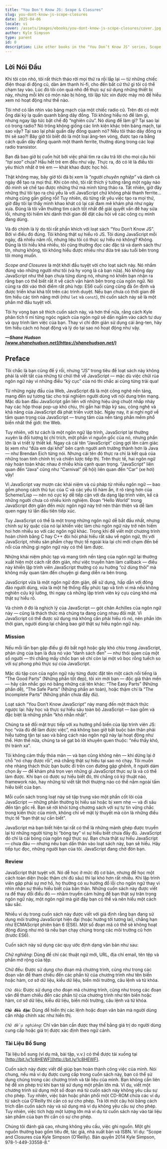 ```yaml
---
title: "You Don't Know JS: Scope & Closures"
slug: you-dont-know-js-scope-closures
date: 2025-04-06
locale: vi
cover: /assets/images/ebooks/you-dont-know-js-scope-closures/cover.jpg
author: Kyle Simpson
type: parent
id: 0
description: Like other books in the "You Don’t Know JS" series, Scope and Closures dives into trickier parts of the language that many JavaScript programmers simply avoid. Armed with this knowledge, you can achieve true JavaScript mastery.
---
```


<ImageWrapper
  src="/assets/images/ebooks/working-effectively-with-legacy-code/paper.png"
  alt="Foreword"
/>

## Lời Nói Đầu

Khi tôi còn nhỏ, tôi rất thích tháo rời mọi thứ ra rồi lắp lại — từ những chiếc điện thoại di động cũ, dàn âm thanh hi-fi, cho đến bất cứ thứ gì tôi có thể chạm tay vào. Lúc đó tôi còn quá nhỏ để thực sự sử dụng những thiết bị này, nhưng mỗi khi có món nào bị hỏng, tôi lập tức xin được mày mò để hiểu xem nó hoạt động như thế nào.

Tôi nhớ có lần nhìn vào bảng mạch của một chiếc radio cũ. Trên đó có một ống dài kỳ lạ quấn quanh bằng dây đồng. Tôi không hiểu nó để làm gì, nhưng ngay lập tức bật chế độ “nghiên cứu”. Nó dùng để làm gì? Tại sao lại có trong radio? Nó trông không giống các linh kiện khác trên bảng mạch, tại sao vậy? Tại sao lại phải quấn dây đồng quanh nó? Nếu tôi tháo dây đồng ra thì sẽ sao?! Bây giờ tôi biết đó là một loại ăng-ten vòng, được tạo ra bằng cách quấn dây đồng quanh một thanh ferrite, thường dùng trong các loại radio transistor.

Bạn đã bao giờ bị cuốn hút bởi việc phải tìm ra câu trả lời cho mọi câu hỏi *“tại sao”* chưa? Hầu hết trẻ em đều như vậy. Thực ra, đó có lẽ là điều tôi yêu thích nhất ở trẻ em — khát khao được học hỏi.

Thật không may, bây giờ tôi đã bị xem là *“người chuyên nghiệp”* và dành cả ngày để tạo ra mọi thứ. Khi còn nhỏ, tôi rất thích ý tưởng rằng một ngày nào đó mình sẽ chế tạo được những thứ mà mình từng tháo ra. Tất nhiên, giờ đây những thứ tôi tạo ra chủ yếu là với JavaScript chứ không phải thanh ferrite... nhưng cũng gần giống rồi! Tuy nhiên, dù từng rất yêu việc tạo ra mọi thứ, giờ đây tôi lại thấy mình khao khát có lại cái đam mê khám phá như ngày xưa. Đúng là tôi vẫn thường tìm cách tốt nhất để giải quyết vấn đề hay sửa lỗi, nhưng tôi hiếm khi dành thời gian để đặt câu hỏi về các công cụ mình đang dùng.

Và đó chính là lý do tôi rất phấn khích với loạt sách “You Don’t Know JS”. Bởi vì điều đó đúng. Tôi không thật sự hiểu rõ JS. Tôi dùng JavaScript mỗi ngày, đã nhiều năm rồi, nhưng liệu tôi có thực sự hiểu nó không? Không. Đúng là tôi hiểu khá nhiều, tôi cũng thường đọc các đặc tả và danh sách thư tín, nhưng không, tôi không hiểu được nhiều như đứa trẻ sáu tuổi bên trong tôi mong muốn.

*Scope and Closures* là một khởi đầu tuyệt vời cho loạt sách này. Nó nhắm đúng vào những người như tôi (và hy vọng là cả bạn nữa). Nó không dạy JavaScript như thể bạn chưa từng dùng nó, nhưng nó khiến bạn nhận ra rằng bạn có thể biết rất ít về cách vận hành bên trong của ngôn ngữ. Nó cũng ra đời vào thời điểm rất phù hợp: ES6 cuối cùng cũng đã ổn định và được triển khai khá tốt trên các trình duyệt. Nếu bạn chưa có thời gian để tìm hiểu các tính năng mới (như `let` và `const`), thì cuốn sách này sẽ là một phần mở đầu tuyệt vời.

Tôi hy vọng bạn sẽ thích cuốn sách này, và hơn thế nữa, rằng cách Kyle phân tích tỉ mỉ từng ngóc ngách của ngôn ngữ sẽ dần ngấm vào cách tư duy và quy trình làm việc của bạn. Thay vì chỉ đơn giản sử dụng cái ăng-ten, hãy tìm hiểu cách nó hoạt động và lý do tại sao nó hoạt động như vậy.

***—Shane Hudson***<br />
***[www.shanehudson.net](https://shanehudson.net/)***

## Preface

<ImageWrapper
  src="/assets/images/ebooks/working-effectively-with-legacy-code/brush.png"
  alt="Preface"
/>

Tôi chắc là bạn cũng để ý rồi, nhưng “JS” trong tiêu đề loạt sách này không phải là viết tắt của những từ chửi thề về JavaScript — mặc dù việc chửi rủa ngôn ngữ này vì những điều “kỳ cục” của nó thì chắc ai cũng từng trải qua!

Từ những ngày đầu của Web, JavaScript đã là một công nghệ nền tảng, mang đến sự tương tác cho trải nghiệm người dùng với nội dung trên mạng. Mặc dù ban đầu JavaScript gắn liền với những hiệu ứng chuột nhấp nháy hay các hộp thoại pop-up khó chịu, thì gần hai thập kỷ sau, công nghệ và khả năng của JavaScript đã phát triển vượt bậc. Ngày nay, ít ai nghi ngờ về tầm quan trọng của JavaScript — trung tâm của nền tảng phần mềm phổ biến nhất thế giới: the Web.

Tuy nhiên, với tư cách là một ngôn ngữ lập trình, JavaScript lại thường xuyên là đối tượng bị chỉ trích, một phần vì nguồn gốc của nó, nhưng phần lớn là vì triết lý thiết kế. Ngay cả cái tên “JavaScript” cũng gợi lên cảm giác bị xem như “đứa em dại khờ” bên cạnh người anh trưởng thành hơn là Java — như Brendan Eich từng nói. Nhưng cái tên đó thực ra chỉ là kết quả của những toan tính chính trị và chiến lược tiếp thị. Trên thực tế, hai ngôn ngữ này hoàn toàn khác nhau ở nhiều khía cạnh quan trọng. “JavaScript” liên quan đến “Java” cũng như “Carnival” (lễ hội) liên quan đến “Car” (xe hơi) vậy!

Vì JavaScript vay mượn các khái niệm và cú pháp từ nhiều ngôn ngữ — bao gồm phong cách thủ tục của C và các yếu tố hàm ẩn, ít rõ ràng hơn của Scheme/Lisp — nên nó cực kỳ dễ tiếp cận với đa dạng lập trình viên, kể cả những người chưa có nhiều kinh nghiệm. Đoạn “Hello World” trong JavaScript đơn giản đến mức ngôn ngữ này trở nên thân thiện và dễ làm quen ngay từ lần đầu tiên tiếp xúc.

Tuy JavaScript có thể là một trong những ngôn ngữ dễ bắt đầu nhất, nhưng chính sự kỳ quặc của nó lại khiến việc làm chủ ngôn ngữ này trở nên hiếm hoi hơn nhiều so với các ngôn ngữ khác. Trong khi để viết một chương trình hoàn chỉnh bằng C hay C++ đòi hỏi phải hiểu rất sâu về ngôn ngữ, thì với JavaScript, nhiều sản phẩm chạy thực tế ngoài kia lại chỉ mới chạm đến bề nổi của những gì ngôn ngữ này có thể làm được.

Những khái niệm phức tạp và mang tính nền tảng của ngôn ngữ lại thường xuất hiện một cách rất đơn giản, như việc truyền hàm làm callback — điều này khiến lập trình viên JavaScript thường có xu hướng “cứ dùng thôi” mà không mấy quan tâm đến chuyện gì đang diễn ra bên trong.

JavaScript vừa là một ngôn ngữ đơn giản, dễ sử dụng, hấp dẫn với đông đảo người dùng, vừa là một hệ thống đầy phức tạp và tinh vi mà nếu không nghiên cứu kỹ lưỡng, thì ngay cả những lập trình viên kỳ cựu cũng khó mà thật sự hiểu rõ.

Và chính ở đó là nghịch lý của JavaScript — gót chân Achilles của ngôn ngữ này — cũng là thách thức mà chúng ta đang cùng nhau đối mặt. Vì JavaScript có thể được sử dụng mà không cần phải hiểu rõ nó, nên phần lớn thời gian, người dùng lại chẳng bao giờ thật sự hiểu ngôn ngữ này.

### Mission

Nếu mỗi lần bạn gặp điều gì đó bất ngờ hoặc gây khó chịu trong JavaScript, phản ứng của bạn là đưa nó vào “danh sách đen” — như thói quen của một số người — thì chẳng mấy chốc bạn sẽ chỉ còn lại một vỏ bọc rỗng tuếch so với sự phong phú thực sự của JavaScript.

Mặc dù tập con của ngôn ngữ này từng được đặt tên một cách nổi tiếng là “The Good Parts” (Những phần tốt đẹp), tôi xin mời bạn — độc giả thân mến — hãy cân nhắc gọi nó bằng những cái tên khác: “The Easy Parts” (Những phần dễ), “The Safe Parts” (Những phần an toàn), hoặc thậm chí là “The Incomplete Parts” (Những phần chưa đầy đủ).

Loạt sách “You Don’t Know JavaScript” này mang đến một thách thức ngược lại: hãy học và thực sự hiểu sâu toàn bộ JavaScript — bao gồm và đặc biệt là những phần “khó nhằn nhất”.

Chúng ta sẽ đối mặt trực tiếp với xu hướng phổ biến của lập trình viên JS: học “vừa đủ để làm được việc”, mà không bao giờ bắt buộc bản thân phải hiểu tường tận tại sao và bằng cách nào ngôn ngữ này lại hoạt động như thế. Hơn thế nữa, chúng ta sẽ gạt bỏ lời khuyên quen thuộc: “nếu thấy khó, thì tránh xa”.

Tôi không cảm thấy thỏa mãn — và bạn cũng không nên — khi dừng lại ở chỗ “nó chạy được rồi”, mà chẳng thật sự hiểu tại sao nó chạy. Tôi muốn nhẹ nhàng thách thức bạn bước đi trên con đường gập ghềnh, ít người dám chọn ấy — để khám phá trọn vẹn những gì JavaScript thực sự là và có thể làm được. Khi bạn có được sự hiểu biết đó, thì chẳng có kỹ thuật nào, framework nào, hay những từ viết tắt thời thượng nào có thể nằm ngoài tầm hiểu biết của bạn.

Mỗi cuốn sách trong loạt này sẽ tập trung vào một phần cốt lõi của JavaScript — những phần thường bị hiểu sai hoặc bị xem nhẹ — và đi sâu đến tận gốc rễ. Bạn sẽ rời khỏi từng chương sách với sự tự tin vững chắc trong kiến thức của mình, không chỉ về mặt lý thuyết mà còn là những điều thực tế “bạn thật sự cần biết”.

JavaScript mà bạn biết hiện tại rất có thể là những mảnh ghép được truyền lại từ những người từng bị “bỏng tay” vì sự hiểu biết chưa đầy đủ. JavaScript đó chỉ là cái bóng của ngôn ngữ thực sự. Bạn chưa thật sự hiểu JavaScript — chưa đâu — nhưng nếu bạn dấn thân vào loạt sách này, bạn sẽ hiểu. Hãy tiếp tục đọc, những người bạn của tôi. JavaScript đang chờ đón bạn.

### Review

JavaScript thật tuyệt vời. Nó dễ học ở mức độ cơ bản, nhưng để học một cách toàn diện (hoặc thậm chí đủ sâu) thì lại khó hơn rất nhiều. Khi lập trình viên gặp phải sự mơ hồ, họ thường có xu hướng đổ lỗi cho ngôn ngữ thay vì nhìn nhận sự thiếu hiểu biết của bản thân. Những cuốn sách này được viết ra để thay đổi điều đó — nhằm truyền cảm hứng để bạn thật sự trân trọng ngôn ngữ này, một ngôn ngữ mà giờ đây bạn có thể và nên hiểu một cách sâu sắc.

<Callout>
  Nhiều ví dụ trong cuốn sách này được viết với giả định rằng bạn đang sử dụng môi trường JavaScript hiện đại (hoặc hướng tới tương lai), chẳng hạn như ECMAScript phiên bản 6 (ES6). Một số đoạn mã có thể sẽ không hoạt động đúng như mô tả nếu bạn chạy chúng trong các môi trường cũ hơn (trước ES6).
</Callout>

Cuốn sách này sử dụng các quy ước định dạng văn bản như sau:

*Chữ nghiêng*: Dùng để chỉ các thuật ngữ mới, URL, địa chỉ email, tên tệp và phần mở rộng của tệp.

Chữ đều: Được sử dụng cho đoạn mã chương trình, cũng như trong các đoạn văn để tham chiếu đến các phần tử của chương trình như tên biến hoặc hàm, cơ sở dữ liệu, kiểu dữ liệu, biến môi trường, câu lệnh và từ khóa.

`Chữ đều`: Được sử dụng cho đoạn mã chương trình, cũng như trong các đoạn văn để tham chiếu đến các phần tử của chương trình như tên biến hoặc hàm, cơ sở dữ liệu, kiểu dữ liệu, biến môi trường, câu lệnh và từ khóa.

**`Chữ đều đậm`**: Dùng để hiển thị các lệnh hoặc đoạn văn bản mà người dùng cần nhập chính xác như hiển thị.

*`Chữ đều nghiêng`*: Chỉ văn bản cần được thay thế bằng giá trị do người dùng cung cấp hoặc giá trị được xác định theo ngữ cảnh.

<ImageWithDescription
  src="/assets/images/ebooks/you-dont-know-js-scope-closures/tipsuggestions.png"
  alt="Phần tử này biểu thị một mẹo hoặc gợi ý."
  content="Phần tử này biểu thị một mẹo hoặc gợi ý."
/>

<ImageWithDescription
  src="/assets/images/ebooks/you-dont-know-js-scope-closures/note.png"
  alt="Phần tử này biểu thị một ghi chú chung."
  content="Phần tử này biểu thị một ghi chú chung."
/>

<ImageWithDescription
  src="/assets/images/ebooks/you-dont-know-js-scope-closures/warning.png"
  alt="Phần tử này biểu thị một cảnh báo hoặc lưu ý quan trọng."
  content="Phần tử này biểu thị một cảnh báo hoặc lưu ý quan trọng."
/>

### Tài Liệu Bổ Sung

Tài liệu bổ sung (ví dụ mã, bài tập, v.v.) có thể được tải xuống tại [http://bit.ly/1c8HEWF](http://bit.ly/1c8HEWF).

Cuốn sách này được viết để giúp bạn hoàn thành công việc của mình. Nói chung, nếu mã ví dụ được cung cấp trong cuốn sách này, bạn có thể sử dụng chúng trong các chương trình và tài liệu của mình. Bạn không cần liên hệ để xin phép trừ khi bạn tái sử dụng một phần lớn mã. Ví dụ, viết một chương trình sử dụng một số đoạn mã từ cuốn sách này không yêu cầu sự cho phép. Tuy nhiên, việc bán hoặc phân phối một CD-ROM chứa các ví dụ từ sách của O’Reilly thì cần có sự cho phép. Trả lời một câu hỏi bằng cách trích dẫn cuốn sách này và sử dụng mã ví dụ không yêu cầu sự cho phép. Tuy nhiên, việc tích hợp một lượng lớn mã ví dụ từ cuốn sách này vào tài liệu sản phẩm của bạn thì cần có sự cho phép.

Chúng tôi đánh giá cao, nhưng không yêu cầu, việc ghi nguồn. Một ghi nguồn thường bao gồm tiêu đề, tác giả, nhà xuất bản và ISBN. Ví dụ: “Scope and Closures của Kyle Simpson (O’Reilly). Bản quyền 2014 Kyle Simpson, 978-1-449-33558-8.”
